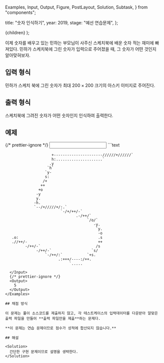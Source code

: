   Examples,
  Input,
  Output,
  Figure,
  PostLayout,
  Solution,
  Subtask,
} from "components";

  title: "숫자 인식하기",
  year: 2019,
  stage: "예선 연습문제",
};

  <PostLayout meta={meta}>{children}</PostLayout>
);

이제 숫자를 배우고 있는 민하는 부모님이 사주신 스케치북에 배운 숫자 적는 재미에 빠져있다. 민하가 스케치북에 그린 숫자가 입력으로 주어졌을 때, 그 숫자가 어떤 것인지 알아맞혀보자.

## 입력 형식

민하가 스케치 북에 그린 숫자가 최대 $200\times 200$ 크기의 아스키 이미지로 주어진다.

## 출력 형식

스케치북에 그려진 숫자가 어떤 숫자인지 인식하여 출력한다.

## 예제

<Examples>
  {/* prettier-ignore */}
  <Input>
```text






                         +----------------------//////+//////`                  
                         h:.....................`                               
                        .y                                                      
                       `h`                                                      
                      `y-                                                       
                      s:                                                        
                     /+                                                         
                    ++                                                          
                   +o                                                           
                  -y                                                            
                  y.                                                            
                 -h.                                                            
                 `--/+/////+/:.`                                                
                             `-/+/++/-`                                         
                                    .-/++/`                                     
                                         `/o/`                                  
                                            -y.                                 
                                             `y.                                
                                              -o                                
       .o:                                    .s                                
       .//++/-                                ++                                
             -/++/-`                         /s                                 
                  -/++/-`                  `s/                                  
                      `-/++/:`           `+s.                                   
                            .:+++/----:/++.                                     
                                 `.....                                         








```
  </Input>
  {/* prettier-ignore */}
  <Output>
    5
  </Output>
</Examples>

## 채점 방식

이 문제는 풀이 소스코드를 제출하지 않고, 각 테스트케이스의 입력데이터를 다운받아 알맞은 출력 파일을 만들어 **출력 파일만을 제출**하는 문제다.

**이 문제는 연습 문제이므로 점수가 성적에 합산되지 않습니다.**

## 해설

<Solution>
  간단한 구현 문제이므로 설명을 생략한다.
</Solution>
